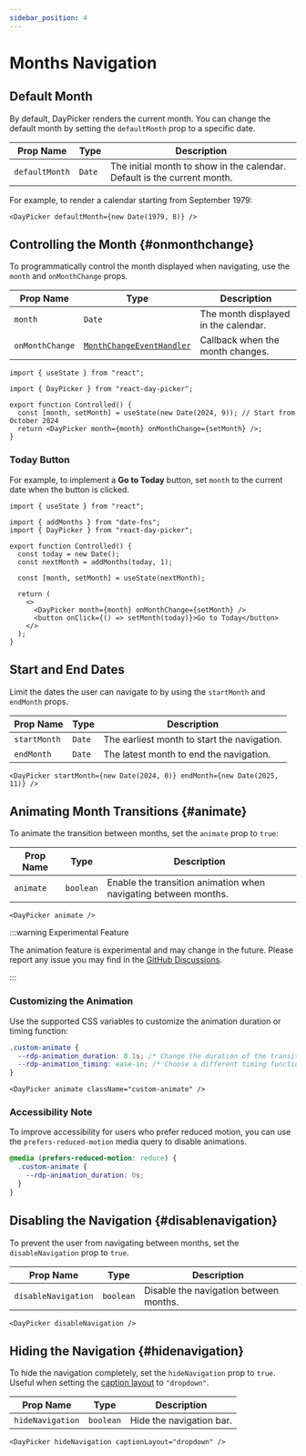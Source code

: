 ```yaml
---
sidebar_position: 4
---
```


# Months Navigation

## Default Month

By default, DayPicker renders the current month. You can change the default month by setting the `defaultMonth` prop to a specific date.

| Prop Name      | Type   | Description                                                              |
| -------------- | ------ | ------------------------------------------------------------------------ |
| `defaultMonth` | `Date` | The initial month to show in the calendar. Default is the current month. |

For example, to render a calendar starting from September 1979:

```tsx
<DayPicker defaultMonth={new Date(1979, 8)} />
```

<BrowserWindow>
  <Examples.DefaultMonth />
</BrowserWindow>

## Controlling the Month {#onmonthchange}

To programmatically control the month displayed when navigating, use the `month` and `onMonthChange` props.

| Prop Name       | Type                                                                        | Description                          |
| --------------- | --------------------------------------------------------------------------- | ------------------------------------ |
| `month`         | `Date`                                                                      | The month displayed in the calendar. |
| `onMonthChange` | [`MonthChangeEventHandler`](../api/type-aliases/MonthChangeEventHandler.md) | Callback when the month changes.     |

```tsx
import { useState } from "react";

import { DayPicker } from "react-day-picker";

export function Controlled() {
  const [month, setMonth] = useState(new Date(2024, 9)); // Start from October 2024
  return <DayPicker month={month} onMonthChange={setMonth} />;
}
```

### Today Button

For example, to implement a <strong>Go to Today</strong> button, set `month` to the current date when the button is clicked.

```tsx
import { useState } from "react";

import { addMonths } from "date-fns";
import { DayPicker } from "react-day-picker";

export function Controlled() {
  const today = new Date();
  const nextMonth = addMonths(today, 1);

  const [month, setMonth] = useState(nextMonth);

  return (
    <>
      <DayPicker month={month} onMonthChange={setMonth} />
      <button onClick={() => setMonth(today)}>Go to Today</button>
    </>
  );
}
```

<BrowserWindow>
  <Examples.Controlled />
</BrowserWindow>

## Start and End Dates

Limit the dates the user can navigate to by using the `startMonth` and `endMonth` props.

| Prop Name    | Type   | Description                                 |
| ------------ | ------ | ------------------------------------------- |
| `startMonth` | `Date` | The earliest month to start the navigation. |
| `endMonth`   | `Date` | The latest month to end the navigation.     |

```tsx
<DayPicker startMonth={new Date(2024, 0)} endMonth={new Date(2025, 11)} />
```

<BrowserWindow>
  <Examples.StartEndMonths />
</BrowserWindow>

## Animating Month Transitions {#animate}

To animate the transition between months, set the `animate` prop to `true`:

| Prop Name | Type      | Description                                                     |
| --------- | --------- | --------------------------------------------------------------- |
| `animate` | `boolean` | Enable the transition animation when navigating between months. |

```tsx
<DayPicker animate />
```

<BrowserWindow>
  <Examples.Animate />
</BrowserWindow>

:::warning Experimental Feature

The animation feature is experimental and may change in the future. Please report any issue you may find in the [GitHub Discussions](https://github.com/gpbl/react-day-picker/discussions).

:::

### Customizing the Animation

Use the supported CSS variables to customize the animation duration or timing function:

```css
.custom-animate {
  --rdp-animation_duration: 0.1s; /* Change the duration of the transition. */
  --rdp-animation_timing: ease-in; /* Choose a different timing function. */
}
```

```tsx
<DayPicker animate className="custom-animate" />
```

### Accessibility Note

To improve accessibility for users who prefer reduced motion, you can use the `prefers-reduced-motion` media query to disable animations.

```css
@media (prefers-reduced-motion: reduce) {
  .custom-animate {
    --rdp-animation_duration: 0s;
  }
}
```

## Disabling the Navigation {#disablenavigation}

To prevent the user from navigating between months, set the `disableNavigation` prop to `true`.

| Prop Name           | Type      | Description                            |
| ------------------- | --------- | -------------------------------------- |
| `disableNavigation` | `boolean` | Disable the navigation between months. |

```tsx
<DayPicker disableNavigation />
```

<BrowserWindow>
  <Examples.DisableNavigation />
</BrowserWindow>

## Hiding the Navigation {#hidenavigation}

To hide the navigation completely, set the `hideNavigation` prop to `true`. Useful when setting the [caption layout](./customization.mdx#caption-layouts) to `"dropdown"`.

| Prop Name        | Type      | Description              |
| ---------------- | --------- | ------------------------ |
| `hideNavigation` | `boolean` | Hide the navigation bar. |

```tsx
<DayPicker hideNavigation captionLayout="dropdown" />
```

<BrowserWindow>
  <Examples.HideNavigation />
</BrowserWindow>
